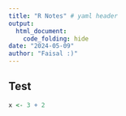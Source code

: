 ```yaml
---
title: "R Notes" # yaml header
output: 
  html_document:
    code_folding: hide
date: "2024-05-09"
author: "Faisal :)"
---
```


## Test

```r

x <- 3 + 2
```


